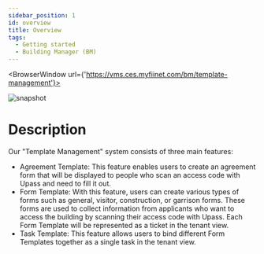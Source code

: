 ---
sidebar_position: 1
id: overview
title: Overview
tags:
  - Getting started
  - Building Manager (BM)
---


<BrowserWindow url={'https://vms.ces.myfiinet.com/bm/template-management'}>

![snapshot](/assets/bm/bm-template-management-zh-hant.png)

</BrowserWindow>

# Description

Our "Template Management" system consists of three main features:

- Agreement Template: This feature enables users to create an agreement form that will be displayed to people who scan an access code with Upass and need to fill it out.
- Form Template: With this feature, users can create various types of forms such as general, visitor, construction, or garrison forms. These forms are used to collect information from applicants who want to access the building by scanning their access code with Upass. Each Form Template will be represented as a ticket in the tenant view.
- Task Template: This feature allows users to bind different Form Templates together as a single task in the tenant view.
